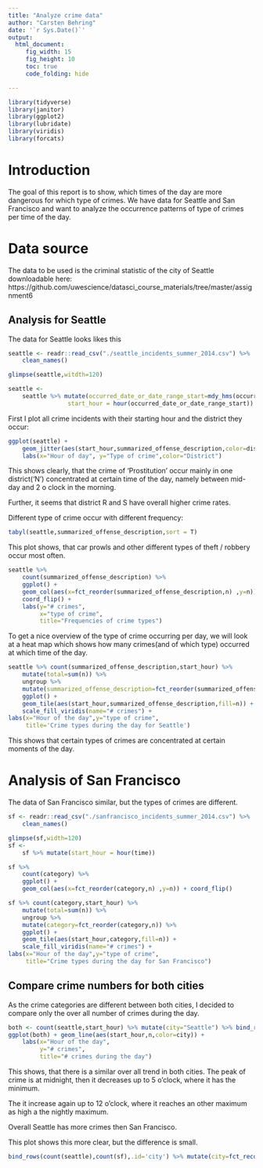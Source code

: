 ```yaml
---
title: "Analyze crime data"
author: "Carsten Behring"
date: '`r Sys.Date()`'
output:
  html_document:
     fig_width: 15
     fig_height: 10
     toc: true
     code_folding: hide

---
```





```r
library(tidyverse)
library(janitor)
library(ggplot2)
library(lubridate)
library(viridis)
library(forcats)

```

# Introduction

<style type="text/css">

 .main-container { width: 90%; max-width:100%;}

</style>

The goal of this report is to show, which times of the day are more dangerous for which type of crimes.
We have data for Seattle and San Francisco and want to analyze the occurrence patterns of type of crimes per time of the day.

# Data source

The data to be used is the criminal statistic of the city of Seattle downloadable here:
https://github.com/uwescience/datasci_course_materials/tree/master/assignment6

## Analysis for Seattle

The data for Seattle looks likes this

```r
seattle <- readr::read_csv("./seattle_incidents_summer_2014.csv") %>%
    clean_names()

glimpse(seattle,witdth=120)


```



```r
seattle <- 
    seattle %>% mutate(occurred_date_or_date_range_start=mdy_hms(occurred_date_or_date_range_start),
                 start_hour = hour(occurred_date_or_date_range_start))

```

First I plot all crime incidents with their starting hour and the district they occur:

```r
ggplot(seattle) +
    geom_jitter(aes(start_hour,summarized_offense_description,color=district_sector),alpha=0.5) +
    labs(x="Hour of day", y="Type of crime",color="District")
``` 

This shows clearly, that the crime of 'Prostitution' occur mainly in one district('N') concentrated at certain time of the day, namely between mid-day and 2 o clock in the morning.

Further, it seems that district R and S have overall higher crime rates.



Different type of crime occur with different frequency:

```r
tabyl(seattle,summarized_offense_description,sort = T)

``` 



This plot shows, that car prowls and other different types of theft / robbery occur most often.

```r

seattle %>%
    count(summarized_offense_description) %>%
    ggplot() +
    geom_col(aes(x=fct_reorder(summarized_offense_description,n) ,y=n)) +
    coord_flip() +
    labs(y="# crimes",
         x="type of crime",
         title="Frequencies of crime types") 


``` 

To get a nice overview of the type of crime occurring per day, we will look at a heat map which 
shows how many crimes(and of which type) occurred at which time of the day.


```r

seattle %>% count(summarized_offense_description,start_hour) %>%
    mutate(total=sum(n)) %>%
    ungroup %>%
    mutate(summarized_offense_description=fct_reorder(summarized_offense_description,n)) %>%
    ggplot() +
    geom_tile(aes(start_hour,summarized_offense_description,fill=n)) +
    scale_fill_viridis(name="# crimes") +
labs(x="Hour of the day",y="type of crime",
     title='Crime types during the day for Seattle')    

```

This shows that certain types of crimes are concentrated at certain moments of the day.

# Analysis of San Francisco

The data of San Francisco  similar, but the types of crimes are different.


```r
sf <- readr::read_csv("./sanfrancisco_incidents_summer_2014.csv") %>%
    clean_names()

glimpse(sf,width=120)
sf <- 
    sf %>% mutate(start_hour = hour(time))

```


```r
sf %>%
    count(category) %>%
    ggplot() +
    geom_col(aes(x=fct_reorder(category,n) ,y=n)) + coord_flip()
``` 


```r
sf %>% count(category,start_hour) %>%
    mutate(total=sum(n)) %>%
    ungroup %>%
    mutate(category=fct_reorder(category,n)) %>%
    ggplot() +
    geom_tile(aes(start_hour,category,fill=n)) +
    scale_fill_viridis(name="# crimes") +
labs(x="Hour of the day",y="type of crime",
     title="Crime types during the day for San Francisco")    
```

## Compare crime numbers for both cities
  
As the crime categories are different between both cities, I decided to compare only the over all number of crimes during the day.  



```r
both <- count(seattle,start_hour) %>% mutate(city="Seattle") %>% bind_rows(count(sf,start_hour) %>% mutate(city="San Francisco"))
ggplot(both) + geom_line(aes(start_hour,n,color=city)) +
    labs(x="Hour of the day",
         y="# crimes",
         title="# crimes during the day")

``` 

This shows, that there is a similar over all trend in both cities. The peak of crime is at midnight, then it decreases up to 5 o'clock, where it has the  minimum. 

The it increase again up to 12 o'clock, where it reaches an other maximum as high a the nightly maximum.

Overall Seattle has more crimes then San Francisco.

This plot shows this more clear, but the difference is small.



```r

bind_rows(count(seattle),count(sf),.id='city') %>% mutate(city=fct_recode(city,Seattle="1",`San Francisco`="2")) %>% ggplot() + geom_col(aes(x=city,y=n)) + labs(x="City",y="# crimes")

``` 

